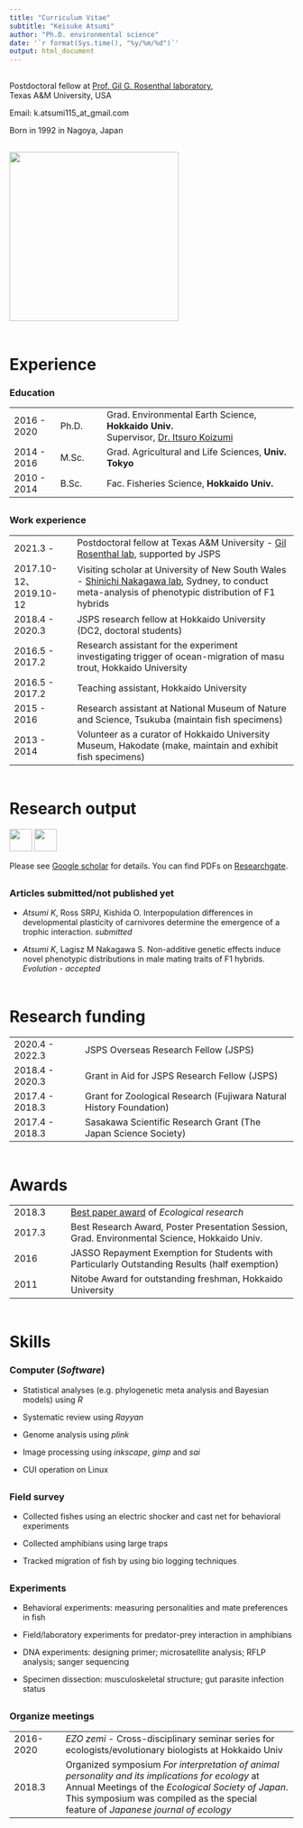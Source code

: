 ```yaml
---
title: "Curriculum Vitae"
subtitle: "Keisuke Atsumi"
author: "Ph.D. environmental science"
date: '`r format(Sys.time(), "%y/%m/%d")`'
output: html_document
---
```


<div style="margin-bottom:30px;">
</div>

Postdoctoral fellow at [Prof. Gil G. Rosenthal laboratory](https://swordtail.tamu.edu/), <br>
Texas A&M University, USA

Email: k.atsumi115_at_gmail.com

Born in 1992 in Nagoya, Japan

<div style="margin-bottom:30px;">
</div>

<img src="./files/mypic_uryunuma.jpg" alt="" width="300">

<div style="margin-bottom:60px;">
</div>

# Experience

### Education

| | |  |
| -- | -- | -------- |
| 2016 - 2020 | Ph.D. | Grad. Environmental Earth Science, <b>Hokkaido Univ.</b></br> Supervisor, [Dr. Itsuro Koizumi](https://noah.ees.hokudai.ac.jp/envmi/koizumilab/en/) |
| 2014 - 2016 | M.Sc. | Grad. Agricultural and Life Sciences, <b>Univ. Tokyo</b> |
| 2010 - 2014 | B.Sc. | Fac. Fisheries Science, <b>Hokkaido Univ.</b> |

<div style="margin-bottom:30px;">
</div>

### Work experience

| | |
| -- | ------- |
| 2021.3 - | Postdoctoral fellow at Texas A&M University - [Gil Rosenthal lab](https://swordtail.tamu.edu/), supported by JSPS |
| 2017.10-12、2019.10-12 | Visiting scholar at University of New South Wales - [Shinichi Nakagawa lab](http://www.i-deel.org/), Sydney, to conduct meta-analysis of phenotypic distribution of F1 hybrids |
| 2018.4 - 2020.3 | JSPS research fellow at Hokkaido University (DC2, doctoral students) |
| 2016.5 - 2017.2 | Research assistant for the experiment investigating trigger of ocean-migration of masu trout, Hokkaido University |
| 2016.5 - 2017.2 | Teaching assistant, Hokkaido University |
| 2015 - 2016 | Research assistant at National Museum of Nature and Science, Tsukuba (maintain fish specimens) |
| 2013 - 2014 | Volunteer as a curator of Hokkaido University Museum, Hakodate (make, maintain and exhibit fish specimens) |

<div style="margin-bottom:60px;">
</div>

# Research output

<a href="https://scholar.google.com/citations?user=PMk-FAx8vzAC&hl=ja"> <img src="./files/googlescholar.png" width="40" height="40"></a>
<a href="https://www.researchgate.net/profile/Keisuke-Atsumi"> <img src="./files/researchgate.png" width="40" height="40"></a>

Please see [Google scholar](https://scholar.google.com/citations?user=PMk-FAx8vzAC&hl=ja) for details. You can find PDFs on [Researchgate](https://www.researchgate.net/profile/Keisuke-Atsumi).

<div style="margin-bottom:30px;">
</div>

### Articles submitted/not published yet

- *Atsumi K*, Ross SRPJ, Kishida O. Interpopulation differences in developmental plasticity of carnivores determine the emergence of a trophic interaction. *submitted*    

- *Atsumi K*, Lagisz M Nakagawa S. Non-additive genetic effects induce novel phenotypic distributions in male mating traits of F1 hybrids. *Evolution - accepted*   

<div style="margin-bottom:60px;">
</div>

# Research funding

| | |
| -- | ------ |
| 2020.4 - 2022.3 | JSPS Overseas Research Fellow (JSPS) |
| 2018.4 - 2020.3 | Grant in Aid for JSPS Research Fellow (JSPS) |
| 2017.4 - 2018.3 | Grant for Zoological Research (Fujiwara Natural History Foundation) |
| 2017.4 - 2018.3 | Sasakawa Scientific Research Grant (The Japan Science Society) |

<div style="margin-bottom:60px;">
</div>

# Awards

| | |
| -- | -------- |
| 2018.3 | [Best paper award](https://link.springer.com/article/10.1007/s11284-017-1466-z) of *Ecological research* |
| 2017.3 | Best Research Award, Poster Presentation Session, Grad. Environmental Science, Hokkaido Univ. |
| 2016 | JASSO Repayment Exemption for Students with Particularly Outstanding Results (half exemption) |
| 2011 | Nitobe Award for outstanding freshman, Hokkaido University |

<div style="margin-bottom:60px;">
</div>

# Skills

### Computer (*Software*)

- Statistical analyses (e.g. phylogenetic meta analysis and Bayesian models) using *R*

- Systematic review using *Rayyan*

- Genome analysis using *plink*

- Image processing using *inkscape*, *gimp* and *sai*

- CUI operation on Linux

<div style="margin-bottom:30px;">
</div>

### Field survey

- Collected fishes using an electric shocker and cast net for behavioral experiments

- Collected amphibians using large traps

- Tracked migration of fish by using bio logging techniques

<div style="margin-bottom:30px;">
</div>

### Experiments

- Behavioral experiments: measuring personalities and mate preferences in fish

- Field/laboratory experiments for predator-prey interaction in amphibians

- DNA experiments: designing primer; microsatellite analysis; RFLP analysis; sanger sequencing

- Specimen dissection: musculoskeletal structure; gut parasite infection status

<div style="margin-bottom:30px;">
</div>

### Organize meetings

| | |
| -- | --------- |
| 2016-2020 | *EZO zemi* - Cross-disciplinary seminar series for ecologists/evolutionary biologists at Hokkaido Univ |
| 2018.3 | Organized symposium *For interpretation of animal personality and its implications for ecology* at Annual Meetings of the *Ecological Society of Japan*. This symposium was compiled as the special feature of *Japanese journal of ecology* |
